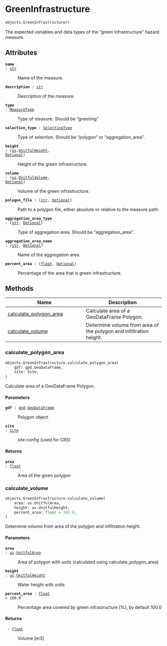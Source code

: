 # GreenInfrastructure { #flood_adapt.objects.GreenInfrastructure }

```python
objects.GreenInfrastructure()
```

The expected variables and data types of the "green infrastructure" hazard measure.

## Attributes {.doc-section .doc-section-attributes}

<code>[**name**]{.parameter-name} [:]{.parameter-annotation-sep} [[str](`str`)]{.parameter-annotation}</code>

:   Name of the measure.

<code>[**description**]{.parameter-name} [:]{.parameter-annotation-sep} [[str](`str`)]{.parameter-annotation}</code>

:   Description of the measure.

<code>[**type**]{.parameter-name} [:]{.parameter-annotation-sep} [[MeasureType](`flood_adapt.objects.measures.measures.MeasureType`)]{.parameter-annotation}</code>

:   Type of measure. Should be "greening"

<code>[**selection_type**]{.parameter-name} [:]{.parameter-annotation-sep} [[SelectionType](`flood_adapt.objects.measures.measures.SelectionType`)]{.parameter-annotation}</code>

:   Type of selection. Should be "polygon" or "aggregation_area".

<code>[**height**]{.parameter-name} [:]{.parameter-annotation-sep} [([us](`flood_adapt.objects.forcing.unit_system`).[UnitfulHeight](`flood_adapt.objects.forcing.unit_system.UnitfulHeight`), [Optional](`typing.Optional`))]{.parameter-annotation}</code>

:   Height of the green infrastructure.

<code>[**volume**]{.parameter-name} [:]{.parameter-annotation-sep} [([us](`flood_adapt.objects.forcing.unit_system`).[UnitfulVolume](`flood_adapt.objects.forcing.unit_system.UnitfulVolume`), [Optional](`typing.Optional`))]{.parameter-annotation}</code>

:   Volume of the green infrastructure.

<code>[**polygon_file**]{.parameter-name} [:]{.parameter-annotation-sep} [([str](`str`), [Optional](`typing.Optional`))]{.parameter-annotation}</code>

:   Path to a polygon file, either absolute or relative to the measure path.

<code>[**aggregation_area_type**]{.parameter-name} [:]{.parameter-annotation-sep} [([str](`str`), [Optional](`typing.Optional`))]{.parameter-annotation}</code>

:   Type of aggregation area. Should be "aggregation_area".

<code>[**aggregation_area_name**]{.parameter-name} [:]{.parameter-annotation-sep} [([str](`str`), [Optional](`typing.Optional`))]{.parameter-annotation}</code>

:   Name of the aggregation area.

<code>[**percent_area**]{.parameter-name} [:]{.parameter-annotation-sep} [([float](`float`), [Optional](`typing.Optional`))]{.parameter-annotation}</code>

:   Percentage of the area that is green infrastructure.

## Methods

| Name | Description |
| --- | --- |
| [calculate_polygon_area](#flood_adapt.objects.GreenInfrastructure.calculate_polygon_area) | Calculate area of a GeoDataFrame Polygon. |
| [calculate_volume](#flood_adapt.objects.GreenInfrastructure.calculate_volume) | Determine volume from area of the polygon and infiltration height. |

### calculate_polygon_area { #flood_adapt.objects.GreenInfrastructure.calculate_polygon_area }

```python
objects.GreenInfrastructure.calculate_polygon_area(
    gdf: gpd.GeoDataFrame,
    site: Site,
)
```

Calculate area of a GeoDataFrame Polygon.

#### Parameters {.doc-section .doc-section-parameters}

<code>[**gdf**]{.parameter-name} [:]{.parameter-annotation-sep} [[gpd](`geopandas`).[GeoDataFrame](`geopandas.GeoDataFrame`)]{.parameter-annotation}</code>

:   Polygon object

<code>[**site**]{.parameter-name} [:]{.parameter-annotation-sep} [[Site](`flood_adapt.config.site.Site`)]{.parameter-annotation}</code>

:   site config (used for CRS)

#### Returns {.doc-section .doc-section-returns}

<code>[**area**]{.parameter-name} [:]{.parameter-annotation-sep} [[float](`float`)]{.parameter-annotation}</code>

:   Area of the given polygon

### calculate_volume { #flood_adapt.objects.GreenInfrastructure.calculate_volume }

```python
objects.GreenInfrastructure.calculate_volume(
    area: us.UnitfulArea,
    height: us.UnitfulHeight,
    percent_area: float = 100.0,
)
```

Determine volume from area of the polygon and infiltration height.

#### Parameters {.doc-section .doc-section-parameters}

<code>[**area**]{.parameter-name} [:]{.parameter-annotation-sep} [[us](`flood_adapt.objects.forcing.unit_system`).[UnitfulArea](`flood_adapt.objects.forcing.unit_system.UnitfulArea`)]{.parameter-annotation}</code>

:   Area of polygon with units (calculated using calculate_polygon_area)

<code>[**height**]{.parameter-name} [:]{.parameter-annotation-sep} [[us](`flood_adapt.objects.forcing.unit_system`).[UnitfulHeight](`flood_adapt.objects.forcing.unit_system.UnitfulHeight`)]{.parameter-annotation}</code>

:   Water height with units

<code>[**percent_area**]{.parameter-name} [:]{.parameter-annotation-sep} [[float](`float`)]{.parameter-annotation} [ = ]{.parameter-default-sep} [100.0]{.parameter-default}</code>

:   Percentage area covered by green infrastructure [%], by default 100.0

#### Returns {.doc-section .doc-section-returns}

<code>[]{.parameter-name} [:]{.parameter-annotation-sep} [[float](`float`)]{.parameter-annotation}</code>

:   Volume [m3]
